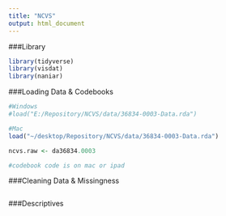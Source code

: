 ```yaml
---
title: "NCVS"
output: html_document
---
```


###Library
```r
library(tidyverse)
library(visdat)
library(naniar)
```

###Loading Data & Codebooks
```r
#Windows
#load("E:/Repository/NCVS/data/36834-0003-Data.rda")

#Mac
load("~/desktop/Repository/NCVS/data/36834-0003-Data.rda")

ncvs.raw <- da36834.0003

#codebook code is on mac or ipad
```

###Cleaning Data & Missingness
```r

```

###Descriptives
```r

```

